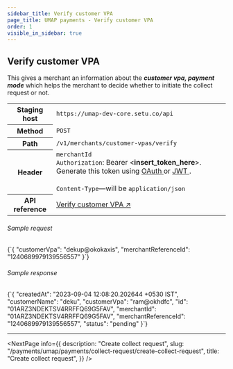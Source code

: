 ```yaml
---
sidebar_title: Verify customer VPA
page_title: UMAP payments - Verify customer VPA
order: 1
visible_in_sidebar: true
---
```


## Verify customer VPA

<p>This gives a merchant an information about the <b><i>customer vpa, payment mode</i></b> which helps the merchant to decide whether to initiate the collect request or not.</p>

<table>
    <tbody>
        <tr>
            <th>Staging host</th>
            <td>
                <code>https://umap-dev-core.setu.co/api</code>
            </td>
        </tr>
        <tr>
            <th>Method</th>
            <td>
                <code>POST</code>
            </td>
        </tr>
        <tr>
            <th>Path</th>
            <td>
                <code>/v1/merchants/customer-vpas/verify</code>
            </td>
        </tr>
        <tr>
            <th>Header</th>
            <td>
                <code>merchantId</code><br/>
                <code>Authorization</code>: Bearer &lt;<b>insert_token_here</b>&gt;.
                Generate this token using <a
                    href="/payments/upi-deeplinks/resources/oauth"
                    target="_blank">
                    OAuth
                </a> or <a
                    href="/payments/upi-deeplinks/resources/jwt"
                    target="_blank">
                    JWT
                </a>.<br />
                <br />
                <code>Content-Type</code>—will be <code>application/json</code>
            </td>
        </tr>
        <tr>
            <th>API reference</th>
            <td>
                <a href="/payments/umap/api-reference#/category~customer-vpa/operation~customer-vpa#verify"target="_blank">
                    Verify customer VPA ↗
                </a>
            </td>
        </tr>
    </tbody>
</table>

###### Sample request

<CodeBlockWithCopy language="json">
    {`{
    "customerVpa": "dekup@okokaxis",
    "merchantReferenceId": "1240689979139556557"
}`}
</CodeBlockWithCopy>

###### Sample response

<CodeBlockWithCopy language="json">
    {`{
  "createdAt": "2023-09-04 12:08:20.202644 +0530 IST",
  "customerName": "deku",
  "customerVpa": "ram@okhdfc",
  "id": "01ARZ3NDEKTSV4RRFFQ69G5FAV",
  "merchantId": "01ARZ3NDEKTSV4RRFFQ69G5FAV",
  "merchantReferenceId": "1240689979139556557",
  "status": "pending"
}`}
</CodeBlockWithCopy>


<hr class="primary" />

<NextPage
    info={{
        description:
            "Create collect request",
        slug: "/payments/umap/payments/collect-request/create-collect-request",
        title: "Create collect request",
    }}
/>

<WasPageHelpful />